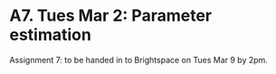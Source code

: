 # A7. Tues Mar 2: Parameter estimation

Assignment 7: to be handed in to Brightspace on Tues Mar 9 by 2pm.
